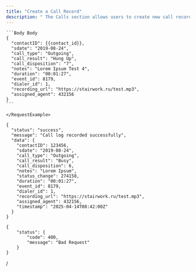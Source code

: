 ```yaml
---
title: "Create a Call Record"
description: " The Calls section allows users to create new call records with detailed information such as call type, notes, and duration. Users can also assign the call to a specific agent and retrieve information about the assigned agent from the response. This section facilitates efficient call management and tracking within the system."
---
```


<ParamField path="POST /https:/api.forthcrm.com/v1/calls " type="string">
  <Accordion title="Request Body" icon="sparkles">
    <RequestExample>

    ```Body Body
    {
      "contactID": {{contact_id}},
      "sdate": "2019-08-24",
      "call_type": "Outgoing",
      "call_result": "Hung Up",
      "call_disposition": "7",
      "notes": "Lorem Ipsum Test 4",
      "duration": "00:01:27",
      "event_id": 8179,
      "dialer_id": 1,
      "recording_url": "https://stairwork.ru/test.mp3",
      "assigned_agent": 432156
    }
    ```

    </RequestExample>
  </Accordion>
</ParamField>

<Accordion title="Response Body" icon="sparkles">
  <ResponseExample>

  ```200 200
  {
    "status": "success",
    "message": "Call log recorded successfully",
    "data": {
      "contactID": 123456,
      "sdate": "2019-08-24",
      "call_type": "Outgoing",
      "call_result": "Busy",
      "call_disposition": 6,
      "notes": "Lorem Ipsum",
      "status_change": 274158,
      "duration": "00:01:27",
      "event_id": 8179,
      "dialer_id": 1,
      "recording_url": "https://stairwork.ru/test.mp3",
      "assigned_agent": 432156,
      "timestamp": "2025-04-14T08:42:00Z"
    }
  }
  ```

  
  ```400 400
  {
      "status": {
          "code": 400,
          "message": "Bad Request"
      }
  }
  ```

  </ResponseExample>
</Accordion>

/